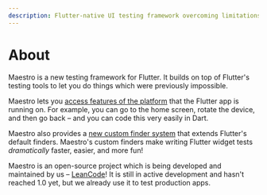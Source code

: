 ```yaml
---
description: Flutter-native UI testing framework overcoming limitations of flutter_test and flutter_driver
---
```


# About

Maestro is a new testing framework for Flutter. It builds on top of Flutter's
testing tools to let you do things which were previously impossible.

Maestro lets you [access features of the platform][native] that the Flutter app
is running on. For example, you can go to the home screen, rotate the device,
and then go back – and you can code this very easily in Dart.

Maestro also provides a [new custom finder system][custom-finders] that extends
Flutter's default finders. Maestro's custom finders make writing Flutter widget
tests _dramatically_ faster, easier, and more fun!

Maestro is an open-source project which is being developed and maintained by us
– [LeanCode][leancode]! It is still in active development and hasn't reached 1.0
yet, but we already use it to test production apps.

[leancode]: https://leancode.co
[native]: /native/overview
[custom-finders]: /custom_finders/overview
